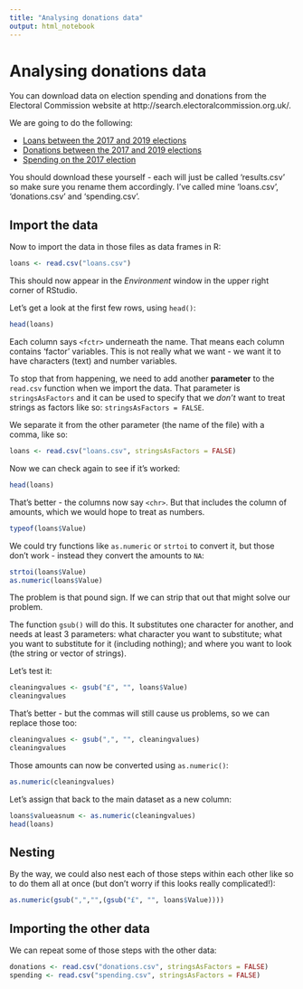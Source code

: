 ```yaml
---
title: "Analysing donations data"
output: html_notebook
---
```


# Analysing donations data

You can download data on election spending and donations from the Electoral Commission website at http://search.electoralcommission.org.uk/. 

We are going to do the following: 

* [Loans between the 2017 and 2019 elections](http://search.electoralcommission.org.uk/Search/Loans?currentPage=1&rows=10&sort=StartDate&order=desc&tab=1&open=filter&et=pp&isIrishSourceYes=true&isIrishSourceNo=true&date=Start&from=&to=&quarters=2019Q1234&quarters=2018Q1234&quarters=2017Q34&register=gb&register=ni&register=none&loanStatus=outstanding&loanStatus=ended&optCols=Register&optCols=CampaigningName&optCols=IsIrishSource&optCols=CompanyRegistrationNumber&optCols=Postcode&optCols=RateOfInterestDescription&optCols=AmountRepaid&optCols=AmountConverted&optCols=AmountOutstanding&optCols=EndDate&optCols=DateRepaid&optCols=DateEcLastNotified&optCols=IsReportedPrePoll&optCols=ReportingPeriodName&optCols=IsAggregation)
* [Donations between the 2017 and 2019 elections](http://search.electoralcommission.org.uk/Search/Loans?currentPage=1&rows=10&sort=StartDate&order=desc&tab=1&open=filter&et=pp&isIrishSourceYes=true&isIrishSourceNo=true&date=Start&from=&to=&quarters=2019Q1234&quarters=2018Q1234&quarters=2017Q34&register=gb&register=ni&register=none&loanStatus=outstanding&loanStatus=ended&optCols=Register&optCols=CampaigningName&optCols=IsIrishSource&optCols=CompanyRegistrationNumber&optCols=Postcode&optCols=RateOfInterestDescription&optCols=AmountRepaid&optCols=AmountConverted&optCols=AmountOutstanding&optCols=EndDate&optCols=DateRepaid&optCols=DateEcLastNotified&optCols=IsReportedPrePoll&optCols=ReportingPeriodName&optCols=IsAggregation)
* [Spending on the 2017 election](http://search.electoralcommission.org.uk/English/Search/Spending?currentPage=1&rows=10&sort=DateIncurred&order=desc&tab=1&open=filter&et=pp&et=ppm&et=tp&et=perpar&et=rd&includeOutsideSection75=true&evt=ukparliament&ev=3568&optCols=CampaigningName&optCols=ExpenseCategoryName&optCols=FullAddress&optCols=AmountInEngland&optCols=AmountInScotland&optCols=AmountInWales&optCols=AmountInNorthernIreland&optCols=DateOfClaimForPayment&optCols=DatePaid)

You should download these yourself - each will just be called 'results.csv' so make sure you rename them accordingly. I've called mine 'loans.csv', 'donations.csv' and 'spending.csv'.

## Import the data

Now to import the data in those files as data frames in R:

```r
loans <- read.csv("loans.csv")
```

This should now appear in the *Environment* window in the upper right corner of RStudio.

Let's get a look at the first few rows, using `head()`:

```r
head(loans)
```

Each column says `<fctr>` underneath the name. That means each column contains 'factor' variables. This is not really what we want - we want it to have characters (text) and number variables.

To stop that from happening, we need to add another **parameter** to the `read.csv` function when we import the data. That parameter is `stringsAsFactors` and it can be used to specify that we *don't* want to treat strings as factors like so: `stringsAsFactors = FALSE`. 

We separate it from the other parameter (the name of the file) with a comma, like so:

```r
loans <- read.csv("loans.csv", stringsAsFactors = FALSE)
```

Now we can check again to see if it's worked:

```r
head(loans)
```

That's better - the columns now say `<chr>`. But that includes the column of amounts, which we would hope to treat as numbers.

```r
typeof(loans$Value)
```

We could try functions like `as.numeric` or `strtoi` to convert it, but those don't work - instead they convert the amounts to `NA`:

```r
strtoi(loans$Value)
as.numeric(loans$Value)
```

The problem is that pound sign. If we can strip that out that might solve our problem.

The function `gsub()` will do this. It substitutes one character for another, and needs at least 3 parameters: what character you want to substitute; what you want to substitute for it (including nothing); and where you want to look (the string or vector of strings).

Let's test it:

```r
cleaningvalues <- gsub("£", "", loans$Value)
cleaningvalues
```

That's better - but the commas will still cause us problems, so we can replace those too:

```r
cleaningvalues <- gsub(",", "", cleaningvalues)
cleaningvalues
```

Those amounts can now be converted using `as.numeric()`:

```r
as.numeric(cleaningvalues)
```

Let's assign that back to the main dataset as a new column:

```r
loans$valueasnum <- as.numeric(cleaningvalues)
head(loans)
```





## Nesting

By the way, we could also nest each of those steps within each other like so to do them all at once (but don't worry if this looks really complicated!):

```r
as.numeric(gsub(",","",(gsub("£", "", loans$Value))))
```

## Importing the other data

We can repeat some of those steps with the other data:

```r
donations <- read.csv("donations.csv", stringsAsFactors = FALSE)
spending <- read.csv("spending.csv", stringsAsFactors = FALSE)
```


